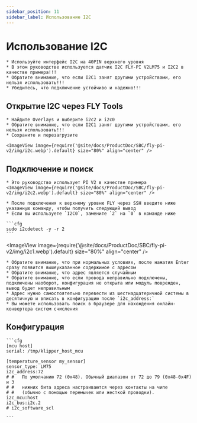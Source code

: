 ```yaml
---
sidebar_position: 11
sidebar_label: Использование I2C
---
```







# Использование I2C

    * Используйте интерфейс I2C на 40PIN верхнего уровня
    * В этом руководстве используется датчик I2C FLY-PI V2LM75 и I2C2 в качестве примера!!!
    * Обратите внимание, что если I2C1 занят другими устройствами, его нельзя использовать!!!
    * Убедитесь, что подключение устойчиво и надежно!!!

## Открытие I2C через FLY Tools

    * Найдите Overlays и выберите i2c2 и i2c0
    * Обратите внимание, что если I2C1 занят другими устройствами, его нельзя использовать!!!
    * Сохраните и перезагрузите

    <ImageView image={require('@site/docs/ProductDoc/SBC/fly-pi-v2/img/i2c.webp').default} size="80%" align="center" />


## Подключение и поиск
    * Это руководство использует PI V2 в качестве примера
    <ImageView image={require('@site/docs/ProductDoc/SBC/fly-pi-v2/img/i2c2.webp').default} size="80%" align="center" />

    * После подключения к верхнему уровню FLY через SSH введите ниже указанную команду, чтобы получить следующий вывод
    * Если вы используете `I2C0`, замените `2` на `0` в команде ниже

    ```cfg
    sudo i2cdetect -y -r 2
    ```

<ImageView image={require('@site/docs/ProductDoc/SBC/fly-pi-v2/img/i2c1.webp').default} size="80%" align="center" />

    * Обратите внимание, что при нормальных условиях, после нажатия Enter сразу появится вышеуказанное содержимое с адресом
    * Обратите внимание, что адрес является случайным
    * Обратите внимание, что если провода неправильно подключены, подключены наоборот, конфигурация не открыта или модуль поврежден, вывод будет неправильным
    * Адрес нужно самостоятельно перевести из шестнадцатеричной системы в десятичную и вписать в конфигурацию после `i2c_address:`
    * Вы можете использовать поиск в браузере для нахождения онлайн-конвертера систем счисления

## Конфигурация

    ```cfg
    [mcu host]
    serial: /tmp/klipper_host_mcu

    [temperature_sensor my_sensor]
    sensor_type: LM75
    i2c_address:72
    # #   По умолчанию 72 (0x48). Обычный диапазон от 72 до 79 (0x48-0x4F) и 3
    # #   нижних бита адреса настраиваются через контакты на чипе
    # #   (обычно с помощью перемычек или жесткой проводки).
    i2c_mcu:host
    i2c_bus:i2c.2
    # i2c_software_scl

    ```